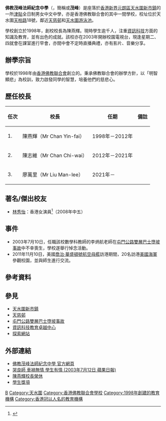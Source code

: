 {{Infobox School
| name        = 佛教茂峰法師紀念中學(BMFMC)
| image       = [[File:Buddhist_Mau_Fung_Memorial_College_(sky-blue_version).JPG|280px]]
| motto       = 明智顯悲
| established = 1998年
| type        = [[津貼學校|津貼學校]]
| affiliation = 香港佛教聯合會
| district    = [[元朗區|元朗區]]
| grades      = 中一至中六
| Chancellor =
| principal = 廖萬里先生
| vice_principal = 關振威先生、林旭新先生
| teacher  = 66人（不包括校長）
| house       = 合掌(紅)、羅漢(黃)、無憂(藍)、菩提(綠)
| students    = 約1000人
| address     = 香港新界元朗天水圍[[天柏路|天柏路]]18號
| tel         = 2445 7171 
| email       = bmf-mail@bmf.edu.hk　
| fax         = 
| website     = http://www.bmf.edu.hk/
}}
'''佛教茂峰法師紀念中學'''（{{lang-en|Buddhist Mau Fung Memorial College}}，簡稱{{lang|en|BMFMC}}或'''茂峰'''）是座落於[[香港|香港]][[新界|新界]][[元朗區|元朗區]][[天水圍新市鎮|天水圍新市鎮]]的一所[[津貼學校|津貼]]全日制男女中文中學，亦是香港佛教聯合會的其中一間學校，校址位於天水圍[[天柏路|天柏路]]18號，鄰近[[天慈邨|天慈邨]]和[[天水圍游泳池|天水圍游泳池]]。

學校創立於1998年，創校校長為陳燕輝。現時學生逾千人，注重[[信息技术|資訊科技]]方面的知識及教育，並有出色的成就。該校亦在2003年開辦校園電視台，現逢星期二、四就會在課室進行早會，亦間中會不定時直播典禮，亦有影片、音樂分享。

== 辦學宗旨 ==
學校於1998年由[[香港佛教聯合會|香港佛教聯合會]]創立的。秉承佛教聯合會的辦學方針，以「明智顯悲」為校訓，致力啟發同學的智慧，培養他們的慈悲心。

==歷任校長==
{| class="wikitable"
|-
! 任次
! 校長
! 任期
! 備註
|-
| 1.
| 陳燕輝（Mr Chan Yin-fai）
| 1998年－2012年
|
|-
| 2.
| 陳志維（Mr Chan Chi-wai）
| 2012年－2021年
|
|-
| 3.
| 廖萬里（Mr Liu Man-lee）
| 2021年－
|
|}

== 著名/傑出校友 ==
*[[林秀怡|林秀怡]]：香港女演員<ref>{{cite news|title=《婚姻合伙人》林秀怡花盡儲蓄救癌母　Kirby與男友從低做起同追夢|url=https://topick.hket.com/article/2356274/《婚姻合伙人》林秀怡花盡儲蓄救癌母%E3%80%80Kirby與男友從低做起同追夢【有片】|page=|publisher=香港經濟日報|date=2019-05-23|accessdate=2021-11-25|quote=|archive-date=2021-11-25|archive-url=https://web.archive.org/web/20211125003039/https://topick.hket.com/article/2356274/%E3%80%8A%E5%A9%9A%E5%A7%BB%E5%90%88%E4%BC%99%E4%BA%BA%E3%80%8B%E6%9E%97%E7%A7%80%E6%80%A1%E8%8A%B1%E7%9B%A1%E5%84%B2%E8%93%84%E6%95%91%E7%99%8C%E6%AF%8D%E3%80%80Kirby%E8%88%87%E7%94%B7%E5%8F%8B%E5%BE%9E%E4%BD%8E%E5%81%9A%E8%B5%B7%E5%90%8C%E8%BF%BD%E5%A4%A2%E3%80%90%E6%9C%89%E7%89%87%E3%80%91}}</ref>（2008年中五）

== 事件 ==
*2003年7月10日，任職該校數學科教師的李炳航老師在[[屯門公路雙層巴士墮坡事故|屯門公路雙層巴士墮坡事故]]中不幸喪生，學校遂舉行悼念活動。
*2011年11月10日，美國[[喬治·華盛頓號航空母艦|喬治·華盛頓號航空母艦]]訪港期間，20名訪港[[美國海軍|美國海軍]]參觀校園，並與師生進行交流。

==參考資料==
{{Reflist}}

==參見==
*[[天水圍新市鎮|天水圍新市鎮]]
*[[天慈邨|天慈邨]]
*[[屯門公路雙層巴士墮坡事故|屯門公路雙層巴士墮坡事故]]
*[[資訊科技教育卓越中心|資訊科技教育卓越中心]]
*[[探索網站|探索網站]]

==外部連結==
{{commonscat|Buddhist Mau Fung Memorial College}}
*[http://www.bmf.edu.hk/ 佛教茂峰法師紀念中學 官方網頁] {{Wayback|url=http://www.bmf.edu.hk/ |date=20201031104904 }}
*[http://hk.apple.nextmedia.com/template/apple/art_main.php?iss_id=20030712&sec_id=4104&art_id=3407021 哭良師 車禍無情 學生有情 (2003年7月12日 蘋果日報)]
*[http://www.bmf.edu.hk/farewell/index.php 陳燕輝校長榮休]{{dead link|date=2017年11月 |bot=InternetArchiveBot |fix-attempted=yes }}
*[https://web.archive.org/web/20120304171953/http://www.bmf.edu.hk/award/ 學生獎項]

[[Category:元朗區中學|B]]
[[Category:天水圍|Category:天水圍]]
[[Category:香港佛教聯合會學校|Category:香港佛教聯合會學校]]
[[Category:1998年創建的教育機構|Category:1998年創建的教育機構]]
[[Category:香港冠以人名的教育機構|Category:香港冠以人名的教育機構]]
